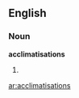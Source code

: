 ==English==

===Noun===
'''acclimatisations'''

# {{plural of|[[acclimatisation]]}}

[[ar:acclimatisations]]